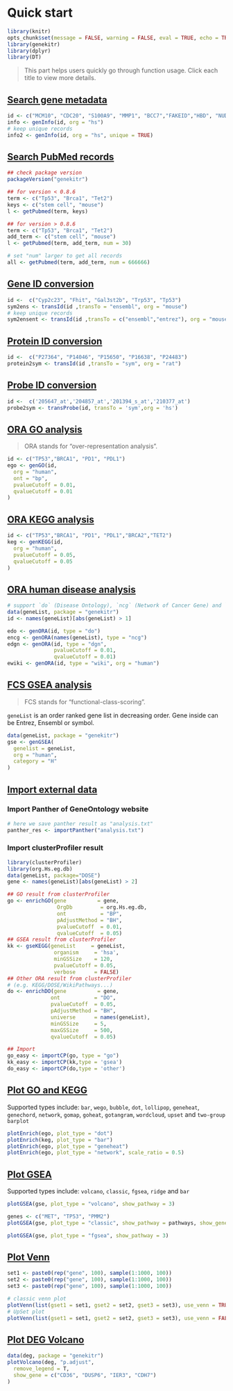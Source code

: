 # Quick start {#quick-start}

```r
library(knitr)
opts_chunk$set(message = FALSE, warning = FALSE, eval = TRUE, echo = TRUE, cache = TRUE)
library(genekitr)
library(dplyr)
library(DT)
```

> This part helps users quickly go through function usage. Click each title to view more details.

## [Search gene metadata](#search-gene-metadata-1)

```r
id <- c("MCM10", "CDC20", "S100A9", "MMP1", "BCC7","FAKEID","HBD", "NUDT10")
info <- genInfo(id, org = "hs")
# keep unique records
info2 <- genInfo(id, org = "hs", unique = TRUE)
```


## [Search PubMed records](#search-pubmed-1)

```r
## check package version
packageVersion("genekitr")

## for version < 0.8.6
term <- c("Tp53", "Brca1", "Tet2")
keys <- c("stem cell", "mouse")
l <- getPubmed(term, keys)

## for version > 0.8.6
term <- c("Tp53", "Brca1", "Tet2")
add_term <- c("stem cell", "mouse")
l <- getPubmed(term, add_term, num = 30)

# set "num" larger to get all records
all <- getPubmed(term, add_term, num = 666666)
```

## [Gene ID conversion](#gene-id-conversion-1)

```r
id <-  c("Cyp2c23", "Fhit", "Gal3st2b", "Trp53", "Tp53")
sym2ens <- transId(id ,transTo = "ensembl", org = "mouse")
# keep unique records
sym2ensent <- transId(id ,transTo = c("ensembl","entrez"), org = "mouse", unique = TRUE)
```

## [Protein ID conversion](#protein-id-conversion-1)

```r
id <-  c("P27364", "P14046", "P15650", "P16638", "P24483")
protein2sym <- transId(id ,transTo = "sym", org = "rat")
```

## [Probe ID conversion](#probe-id-conversion-1)


```r
id <-  c('205647_at','204857_at','201394_s_at','210377_at')
probe2sym <- transProbe(id, transTo = 'sym',org = 'hs')
```

## [ORA GO analysis](#ora-go-analysis-1)

> ORA stands for "over-representation analysis".

```r
id <- c("TP53","BRCA1", "PD1", "PDL1")
ego <- genGO(id,
  org = "human",
  ont = "bp",
  pvalueCutoff = 0.01,
  qvalueCutoff = 0.01
)
```

## [ORA KEGG analysis](#ora-kegg-analysis-1)

```r
id <- c("TP53","BRCA1", "PD1", "PDL1","BRCA2","TET2")
keg <- genKEGG(id,
  org = "human",
  pvalueCutoff = 0.05,
  qvalueCutoff = 0.05
)
```

## [ORA human disease analysis](#ora-human-disease-analysis-1)

```r
# support `do` (Disease Ontology), `ncg` (Network of Cancer Gene) and `dgn` (DisGeNET)
data(geneList, package = "genekitr")
id <- names(geneList)[abs(geneList) > 1]

edo <- genORA(id, type = "do")
encg <- genORA(names(geneList), type = "ncg")
edgn <- genORA(id, type = "dgn", 
               pvalueCutoff = 0.01, 
               qvalueCutoff = 0.01)
ewiki <- genORA(id, type = "wiki", org = "human")
```


## [FCS GSEA analysis](#functional-class-scoring-1)

> FCS stands for "functional-class-scoring".

`geneList` is an order ranked gene list in decreasing order. Gene inside can be Entrez, Ensembl or symbol.

```r
data(geneList, package = "genekitr")
gse <- genGSEA(
  genelist = geneList,
  org = "human",
  category = "H"
)
```

## [Import external data](#import-external-data-1)

### Import Panther of GeneOntology website
```r
# here we save panther result as "analysis.txt"
panther_res <- importPanther("analysis.txt")
```

### Import clusterProfiler result
```r
library(clusterProfiler)
library(org.Hs.eg.db)
data(geneList, package="DOSE")
gene <- names(geneList)[abs(geneList) > 2]

## GO result from clusterProfiler
go <- enrichGO(gene          = gene,
                OrgDb         = org.Hs.eg.db,
                ont           = "BP",
                pAdjustMethod = "BH",
                pvalueCutoff  = 0.01,
                qvalueCutoff  = 0.05)
## GSEA result from clusterProfiler
kk <- gseKEGG(geneList     = geneList,
               organism     = 'hsa',
               minGSSize    = 120,
               pvalueCutoff = 0.05,
               verbose      = FALSE)
## Other ORA result from clusterProfiler 
# (e.g. KEGG/DOSE/WikiPathways...)
do <- enrichDO(gene          = gene,
              ont           = "DO",
              pvalueCutoff  = 0.05,
              pAdjustMethod = "BH",
              universe      = names(geneList),
              minGSSize     = 5,
              maxGSSize     = 500,
              qvalueCutoff  = 0.05)

## Import 
go_easy <- importCP(go, type = "go")
kk_easy <- importCP(kk,type = 'gsea')
do_easy <- importCP(do,type = 'other')
```


## [Plot GO and KEGG](#plot-go-kegg-1)

Supported types include: `bar`, `wego`, `bubble`, `dot`, `lollipop`, `geneheat`, `genechord`,
`network`, `gomap`, `goheat`, `gotangram`, `wordcloud`, `upset` and `two-group barplot`

```r
plotEnrich(ego, plot_type = "dot")
plotEnrich(keg, plot_type = "bar")
plotEnrich(ego, plot_type = "geneheat")
plotEnrich(ego, plot_type = "network", scale_ratio = 0.5)
```


## [Plot GSEA](#plot-gsea-1)

Supported types include: `volcano`, `classic`, `fgsea`, `ridge` and `bar`

```r
plotGSEA(gse, plot_type = "volcano", show_pathway = 3)

genes <- c("MET", "TP53", "PMM2")
plotGSEA(gse, plot_type = "classic", show_pathway = pathways, show_gene = genes)

plotGSEA(gse, plot_type = "fgsea", show_pathway = 3)
```

## [Plot Venn](#plot-others-1)

```r
set1 <- paste0(rep("gene", 100), sample(1:1000, 100))
set2 <- paste0(rep("gene", 100), sample(1:1000, 100))
set3 <- paste0(rep("gene", 100), sample(1:1000, 100))

# classic venn plot
plotVenn(list(gset1 = set1, gset2 = set2, gset3 = set3), use_venn = TRUE)
# UpSet plot
plotVenn(list(gset1 = set1, gset2 = set2, gset3 = set3), use_venn = FALSE)
```

## [Plot DEG Volcano](#plot-others-1)

```r
data(deg, package = "genekitr")
plotVolcano(deg, "p.adjust",
  remove_legend = T,
  show_gene = c("CD36", "DUSP6", "IER3", "CDH7")
)
```



